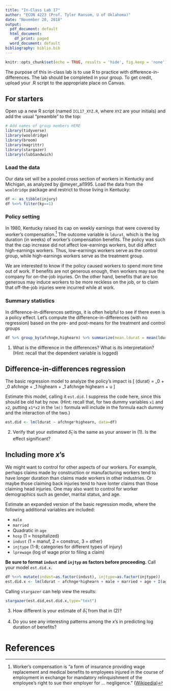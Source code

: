 ```yaml
---
title: "In-Class Lab 17"
author: "ECON 4223 (Prof. Tyler Ransom, U of Oklahoma)"
date: "November 20, 2018"
output:
  pdf_document: default
  html_document:
    df_print: paged
  word_document: default
bibliography: biblio.bib
---
```


```r
knitr::opts_chunk$set(echo = TRUE, results = 'hide', fig.keep = 'none')
```

The purpose of this in-class lab is to use R to practice with difference-in-differences. The lab should be completed in your group. To get credit, upload your .R script to the appropriate place on Canvas.

## For starters
Open up a new R script (named `ICL17_XYZ.R`, where `XYZ` are your initials) and add the usual "preamble" to the top:
```r
# Add names of group members HERE
library(tidyverse)
library(wooldridge)
library(broom)
library(magrittr)
library(stargazer)
library(clubSandwich)
```

### Load the data
Our data set will be a pooled cross section of workers in Kentucky and Michigan, as analyzed by @meyer_al1995. Load the data from the `wooldridge` package and restrict to those living in Kentucky:
```r
df <- as_tibble(injury)
df %<>% filter(ky==1)
```

### Policy setting
In 1980, Kentucky raised its cap on weekly earnings that were covered by worker's compensation.[^1] The outcome variable is `ldurat`, which is the log duration (in weeks) of worker's compensation benefits. The policy was such that the cap increase did not affect low-earnings workers, but did affect high-earnings workers. Thus, low-earnings workers serve as the control group, while high-earnings workers serve as the treatment group.

We are interested to know if the policy caused workers to spend more time out of work. If benefits are not generous enough, then workers may sue the company for on-the-job injuries. On the other hand, benefits that are too generous may induce workers to be more reckless on the job, or to claim that off-the-job injuries were incurred while at work.

### Summary statistics
In difference-in-differences settings, it is often helpful to see if there even is a policy effect. Let's compute the difference-in-differences (with no regression) based on the pre- and post-means for the treatment and control groups

```r
df %>% group_by(afchnge,highearn) %>% summarize(mean.ldurat = mean(ldurat))
```

1. What is the difference in the differences? What is its interpretation? (Hint: recall that the dependent variable is logged)

## Difference-in-differences regression
The basic regression model to analyze the policy's impact is
\[
\log(durat) = \beta_0 + \delta_0 afchnge + \beta_1 highearn + \delta_1 afchnge \cdot highearn + u
\]

Estimate this model, calling it `est.did`. I suppress the code here, since this should be old hat by now. (Hint: recall that, for two dummy variables `x1` and `x2`, putting `x1*x2` in the `lm()` formula will include in the formula each dummy and the interaction of the two.)
```r
est.did <- lm(ldurat ~ afchnge*highearn, data=df)
```

2. Verify that your estimated $\hat{\delta}_1$ is the same as your answer in (1). Is the effect significant?

## Including more $x$'s
We might want to control for other aspects of our workers. For example, perhaps claims made by construction or manufacturing workers tend to have longer duration than claims made workers in other industries. Or maybe those claiming back injuries tend to have lonter claims than those claiming head injuries. One may also want to control for worker demographics such as gender, marital status, and age.

Estimate an expanded version of the basic regression modle, where the following additional variables are included:

* `male`
* `married`
* Quadratic in `age`
* `hosp` (1 = hospitalized)
* `indust` (1 = manuf, 2 = construc, 3 = other)
* `injtype` (1-8; categories for different types of injury)
* `lprewage` (log of wage prior to filing a claim)

**Be sure to format `indust` and `injtyp` as factors before proceeding.** Call your model `est.did.x`.

```r
df %<>% mutate(indust=as.factor(indust), injtype=as.factor(injtype))
est.did.x <- lm(ldurat ~ afchnge*highearn + male + married + age + I(age^2) + injtype + lprewage + indust, data=df)
```

Calling `stargazer` can help view the results:
```r
stargazer(est.did,est.did.x,type="text")
```

3. How different is your estimate of $\hat{\delta}_1$ from that in (2)?

4. Do you see any interesting patterns among the $x$'s in predicting log duration of benefits?

[^1]: Worker's compensation is "a form of insurance providing wage replacement and medical benefits to employees injured in the course of employment in exchange for mandatory relinquishment of the employee's right to sue their employer for ... negligence." ([Wikipedia](https://en.wikipedia.org/wiki/Workers%27_compensation))

# References